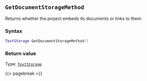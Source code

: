 ## `GetDocumentStorageMethod`

Returns whether the project embeds its documents or links to them.

### Syntax {-}

``` .lua
TextStorage GetDocumentStorageMethod()
```


### Return value {-}

Type: [`TextStorage`](#textstorage)


{{< pagebreak >}}